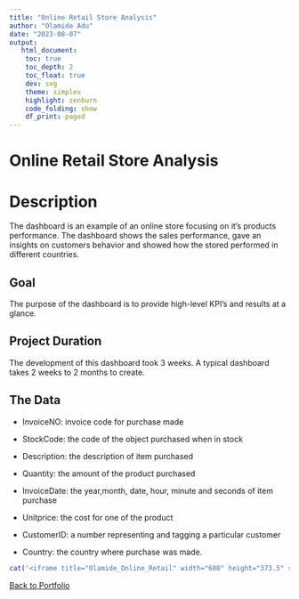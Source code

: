 ```yaml
---
title: "Online Retail Store Analysis"
author: "Olamide Adu"
date: "2023-08-07"
output:
   html_document:
    toc: true
    toc_depth: 2
    toc_float: true
    dev: svg
    theme: simplex
    highlight: zenburn
    code_folding: show
    df_print: paged
---
```


# Online Retail Store Analysis

# Description
The dashboard is an example of an online store focusing on it's products performance. The dashboard shows the sales performance, gave an insights on customers behavior and showed how the stored performed in different countries.

## Goal
The purpose of the dashboard is to provide high-level KPI's and results at a glance.

## Project Duration
The development of this dashboard took 3 weeks. A typical dashboard takes 2 weeks to 2 months to create.

## The Data

-   InvoiceNO: invoice code for purchase made

-   StockCode: the code of the object purchased when in stock

-   Description: the description of item purchased

-   Quantity: the amount of the product purchased

-   InvoiceDate: the year,month, date, hour, minute and seconds of item purchase

-   Unitprice: the cost for one of the product

-   CustomerID: a number representing and tagging a particular customer

-   Country: the country where purchase was made.

```r
cat('<iframe title="Olamide_Online_Retail" width="600" height="373.5" src="https://app.powerbi.com/view?r=eyJrIjoiZWVlZDUxYzgtNTcwMC00MDEyLWExMTUtM2E2YWIwZDEwMzRmIiwidCI6ImEzYjVmMDcxLTBlNDktNDdhMC1hNDBlLTliN2M5YzRkNjQ3ZSIsImMiOjh9" frameborder="0" allowFullScreen="true"></iframe>')
```

[Back to Portfolio](https://olamideadu.com)
